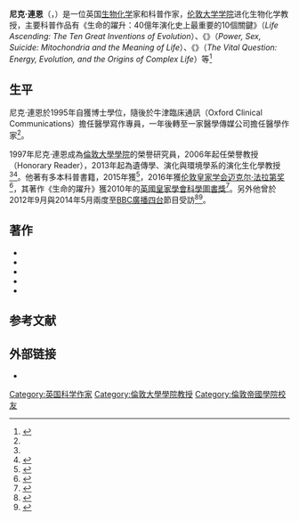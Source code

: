 {{Infobox scientist
| name        = 尼克·連恩
| native_name = 
| native_name_lang = 
| image       = Nick Lane, 2017.jpg 
| image_size  = 
| alt         = 
| caption     = 2017年的尼克·連恩
| birth_date  = 1967年
| birth_place = 
| death_date  =  <!--{{death date and age |YYYY|MM|DD |YYYY|MM|DD}} (death date then birth date)-->
| death_place = 
| death_cause = 
| resting_place = 
| resting_place_coordinates =  <!--{{coord|LAT|LONG|type:landmark|display=inline,title}}-->
| other_names = 
| residence   = 伦敦
| citizenship = 
| nationality = 英国
| fields      = [[生物化学|生物化学]]、[[化學滲透|化學滲透]]
| workplaces  = [[伦敦大学学院|伦敦大学学院]]
| patrons     = 
| education   =  
| alma_mater  = [[伦敦帝国学院|伦敦帝国学院]]、{{le|UCL医学院|UCL Medical School}}
| thesis_title = In vivo studies of ischaemia-reperfusion injury in hypothermically stored rabbit renal autograft       <!--(or  | thesis1_title =  and  | thesis2_title = )-->
| thesis_url  =         <!--(or  | thesis1_url  =   and  | thesis2_url  =  )-->
| thesis_year =  1995       <!--(or  | thesis1_year =   and  | thesis2_year =  )-->
| doctoral_advisor =    <!--(or  | doctoral_advisors = )-->
| academic_advisors = 
| doctoral_students = 
| notable_students = 
| known_for   = [[大众科学|科普写作]]
| influences  = 
| influenced  = 
| awards      = {{Plainlist|
* {{le|生化學會|Biochemical Society|生化學會獎}}（2015年）
* [[伦敦皇家学会迈克尔·法拉第奖|伦敦皇家学会迈克尔·法拉第奖]]（2016年）}}
| author_abbrev_bot = 
| author_abbrev_zoo = 
| spouse      =  Ana Hidalgo-Simon <!--(or | spouses = )-->
| partner     =         <!--(or | partners = )-->
| children    = 
| signature   =         <!--(filename only)-->
| signature_alt = 
| website     =   {{URL|http://www.nick-lane.net/}}      <!--{{URL|www.example.com}}-->
| footnotes   = 
}}
'''尼克·連恩'''（{{lang-en|Nick Lane}}，{{bd|1967年|}}）是一位英国[[生物化学|生物化学]]家和科普作家，[[伦敦大学学院|伦敦大学学院]]进化生物化学教授，主要科普作品有《生命的躍升：40億年演化史上最重要的10個關鍵》（''Life Ascending: The Ten Great Inventions of Evolution''）、《{{le|能量、性、死亡|Power, Sex, Suicide|能量、性、死亡：粒線體與我們的生命}}》（''Power, Sex, Suicide: Mitochondria and the Meaning of Life''）、《{{le|复杂生命的起源|The Vital Question|生命之源：能量、演化與複雜生命的起源}}》（''The Vital Question: Energy, Evolution, and the Origins of Complex Life''）等<ref name="CV">{{cite web |first=Nick |last=Lane |url=http://www.nick-lane.net/Nick%20Lane%20CV.htm |title=Nick Lane CV |access-date=2 April 2015 |archive-date=2016-11-03 |archive-url=https://web.archive.org/web/20161103192301/http://www.nick-lane.net/Nick%20Lane%20CV.htm }}{{self-published inline|date=April 2015|certain=yes}}</ref>

==生平==
尼克·連恩於1995年自{{le|UCL医学院|UCL Medical School}}獲博士學位，隨後於牛津臨床通訊（Oxford Clinical Communications）擔任醫學寫作專員，一年後轉至一家醫學傳媒公司擔任醫學作家<ref name="CV"/>。

1997年尼克·連恩成為[[倫敦大學學院|倫敦大學學院]]的榮譽研究員，2006年起任榮譽教授（Honorary Reader），2013年起為遺傳學、演化與環境學系的演化生化學教授<ref name="CV"/><ref>{{cite web |url=http://www.ucl.ac.uk/research/venture-prize |title=UCL Provost's Venture Prize |publisher=[[University_College_London|University College London]] |access-date=2 April 2015 |archive-date=2015-04-07 |archive-url=https://web.archive.org/web/20150407111511/http://www.ucl.ac.uk/research/venture-prize }}</ref>。他著有多本科普書籍，2015年獲{{le|生化學會|Biochemical Society|生化學會獎}}<ref>{{cite web |url=http://www.biochemistry.org/Awards/TheBiochemicalSocietyAward.aspx |archive-url=https://web.archive.org/web/20100828134404/http://www.biochemistry.org/Awards/TheBiochemicalSocietyAward.aspx |url-status=dead |archive-date=28 August 2010 |title=The Biochemical Society Award | Biochemistry Society |publisher=[[Biochemical_Society|Biochemical Society]] |access-date=2 April 2015 }}</ref>，2016年獲[[伦敦皇家学会迈克尔·法拉第奖|伦敦皇家学会迈克尔·法拉第奖]]<ref>{{cite web
 |url=https://royalsociety.org/grants-schemes-awards/awards/michael-faraday-prize/
 |title=The Michael Faraday Prize
 |publisher=[[Royal_Society|Royal Society]]
 |access-date=21 July 2016
 |archive-date=2015-09-06
 |archive-url=https://web.archive.org/web/20150906083730/https://royalsociety.org/grants-schemes-awards/awards/michael-faraday-prize/
 }}</ref>，其著作《生命的躍升》獲2010年的[[英國皇家學會科學圖書獎|英國皇家學會科學圖書獎]]<ref>{{cite web |url=http://royalsociety.org/news/book-prize-winner-2010/ |title=Life Ascending rises to the top |publisher=[[Royal_Society|Royal Society]] |access-date=25 July 2011 |archive-date=2010-10-24 |archive-url=https://web.archive.org/web/20101024163513/http://royalsociety.org/news/book-prize-winner-2010/ }}</ref>。另外他曾於2012年9月與2014年5月兩度至[[BBC廣播四台|BBC廣播四台]]{{le|In Our Time|In Our Time (radio series)}}節目受訪<ref>{{cite web |title=The Cell |url=https://www.bbc.co.uk/programmes/b01mk8vh |publisher=[[BBC|BBC]] |access-date=8 July 2018 |archive-date=2012-09-13 |archive-url=https://web.archive.org/web/20120913151139/https://www.bbc.co.uk/programmes/b01mk8vh }}</ref><ref>{{cite web |url=http://www.bbc.co.uk/programmes/b0435jyv |title=Photosynthesis |publisher=[[BBC|BBC]] |access-date=16 May 2014 |archive-date=2014-05-17 |archive-url=https://web.archive.org/web/20140517022519/http://www.bbc.co.uk/programmes/b0435jyv }}</ref>。

==著作==
* {{cite book |last=Lane |first=Nick |year=2002 |title=Oxygen: The molecule that made the world |publisher=Oxford University Press |isbn=978-0198508038 |ref=none}}
* {{cite book |editor1-first=Nick |editor1-last=Lane |editor2-first=Barry |editor2-last=Fuller |editor3-first=Erica |editor3-last=Benson |title=Life in the Frozen State |publisher=CRC Press |year=2004|isbn=978-0415247009 |editor-mask=——— |ref=none}}
* {{cite book |last=Lane |first=Nick |year=2005 |title=能量、性、死亡：粒線體與我們的生命 |publisher=Oxford University Press |isbn=978-0192804815 |author-mask=——— |ref=none}}
* {{cite book |last=Lane |first=Nick |year=2009 |title=生命的躍升：40億年演化史上最重要的10個關鍵 |publisher=Profile Books |isbn=978-1861978486  |author-mask=——— |ref=none}}
* {{cite book |last=Lane |first=Nick |year=2015 |title=生命之源：能量、演化與複雜生命的起源 |publisher=Profile Books |isbn=978-1781250365 |author-mask=——— |ref=none}}

== 参考文献 ==
{{reflist|2}}

== 外部链接 ==
* {{Official website}}

{{Authority control}}

{{DEFAULTSORT:Lane, Nick}}

[[Category:英国科学作家|Category:英国科学作家]]
[[Category:倫敦大學學院教授|Category:倫敦大學學院教授]]
[[Category:倫敦帝國學院校友|Category:倫敦帝國學院校友]]